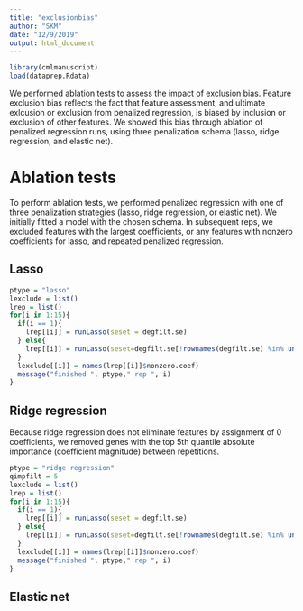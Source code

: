 ```yaml
---
title: "exclusionbias"
author: "SKM"
date: "12/9/2019"
output: html_document
---
```


```r
library(cmlmanuscript)
load(dataprep.Rdata)
```

We performed ablation tests to assess the impact of exclusion bias. Feature exclusion bias reflects the fact that feature assessment, and ultimate exlcusion or exclusion from penalized regression, is biased by inclusion or exclusion of other features. We showed this bias through ablation of penalized regression runs, using three penalization schema (lasso, ridge regression, and elastic net).

# Ablation tests

To perform ablation tests, we performed penalized regression with one of three penalization strategies (lasso, ridge regression, or elastic net). We initially fitted a model with the chosen schema. In subsequent reps, we excluded features with the largest coefficients, or any features with nonzero coefficients for lasso, and repeated penalized regression.

## Lasso

```r
ptype = "lasso"
lexclude = list()
lrep = list()
for(i in 1:15){
  if(i == 1){
    lrep[[i]] = runLasso(seset = degfilt.se)
  } else{
    lrep[[i]] = runLasso(seset=degfilt.se[!rownames(degfilt.se) %in% unlist(lexclude),])
  }
  lexclude[[i]] = names(lrep[[i]]$nonzero.coef)
  message("finished ", ptype," rep ", i)
}
```

## Ridge regression

Because ridge regression does not eliminate features by assignment of 0 coefficients, we removed genes with the top 5th quantile absolute importance (coefficient magnitude) between repetitions.

```r
ptype = "ridge regression"
qimpfilt = 5
lexclude = list()
lrep = list()
for(i in 1:15){
  if(i == 1){
    lrep[[i]] = runLasso(seset = degfilt.se)
  } else{
    lrep[[i]] = runLasso(seset=degfilt.se[!rownames(degfilt.se) %in% unlist(lexclude),])
  }
  lexclude[[i]] = names(lrep[[i]]$nonzero.coef)
  message("finished ", ptype," rep ", i)
}
```


## Elastic net 
